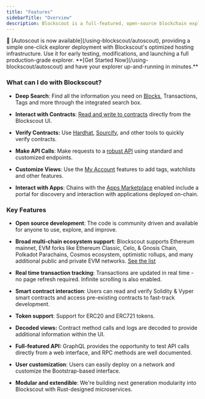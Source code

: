 ```yaml
---
title: "Features"
sidebarTitle: "Overview"
description: Blockscout is a full-featured, open-source blockchain explorer
---
```


<Check>
🚗 [Autoscout is now available](/using-blockscout/autoscout), providing a simple one-click explorer deployment with Blockscout's optimized hosting infrastructure. Use it for early testing, modifications, and launching a full production-grade explorer. **[Get Started Now](/using-blockscout/autoscout) and have your explorer up-and-running in minutes.**

</Check>

### What can I do with Blockscout?

* **Deep Search**: Find all the information you need on [Blocks](/using-blockscout/overviews/blocks), Transactions, Tags and more through the integrated search box.

* **Interact with Contracts**: [Read and write to contracts](/devs/verification/interacting-with-smart-contracts) directly from the Blockscout UI.

* **Verify Contracts:** Use [Hardhat](/devs/verification/hardhat-verification-plugin), [Sourcify](/devs/verification/contracts-verification-via-sourcify), and other tools to quickly verify contracts.

* **Make API Calls**: Make requests to a [robust API](/devs/apis) using standard and customized endpoints.

* **Customize Views**: Use the [My Account](/using-blockscout/my-account) features to add tags, watchlists and other features.

* **Interact with Apps**: Chains with the [Apps Marketplace](/using-blockscout/blockscout-apps) enabled include a portal for discovery and interaction with applications deployed on-chain.

### Key Features

* **Open source development**: The code is community driven and available for anyone to use, explore, and improve.

* **Broad multi-chain ecosystem support**: Blockscout supports Ethereum mainnet, EVM forks like Ethereum Classic, Celo, & Gnosis Chain, Polkadot Parachains, Cosmos ecosystem, optimistic rollups, and many additional public and private EVM networks. [See the list](/about/chains)

* **Real time transaction tracking**: Transactions are updated in real time - no page refresh required. Infinite scrolling is also enabled.

* **Smart contract interaction**: Users can read and verify Solidity & Vyper smart contracts and access pre-existing contracts to fast-track development.

* **Token support**: Support for ERC20 and ERC721 tokens.

* **Decoded views:** Contract method calls and logs are decoded to provide additional information within the UI.

* **Full-featured API:** GraphQL provides the opportunity to test API calls directly from a web interface, and RPC methods are well documented.

* **User customization**: Users can easily deploy on a network and customize the Bootstrap-based interface.

* **Modular and extendible**: We're building next generation modularity into Blockscout with Rust-designed microservices.


